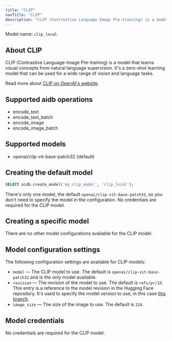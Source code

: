 ```yaml
---
title: "CLIP"
navTitle: "CLIP"
description: "CLIP (Contrastive Language-Image Pre-training) is a model that learns visual concepts from natural language supervision."
---
```


Model name: `clip_local`

## About CLIP

CLIP (Contrastive Language-Image Pre-training) is a model that learns visual concepts from natural language supervision. It's a zero-shot learning model that can be used for a wide range of vision and language tasks.

Read more about [CLIP on OpenAI's website](https://openai.com/research/clip/).


## Supported aidb operations

* encode_text
* encode_text_batch
* encode_image
* encode_image_batch

## Supported models

* openai/clip-vit-base-patch32 (default)

## Creating the default model

```sql
SELECT aidb.create_model('my_clip_model', 'clip_local');
```

There's only one model, the default `openai/clip-vit-base-patch32`, so you don't need to specify the model in the configuration. No credentials are required for the CLIP model.

## Creating a specific model

There are no other model configurations available for the CLIP model.


## Model configuration settings

The following configuration settings are available for CLIP models:

* `model` &mdash; The CLIP model to use. The default is `openai/clip-vit-base-patch32` and is the only model available.
* `revision` &mdash; The revision of the model to use. The default is `refs/pr/15`. This entry is a reference to the model revision in the Hugging Face repository. It's used to specify the model version to use, in this case [this branch](https://huggingface.co/openai/clip-vit-base-patch32/tree/refs%2Fpr%2F15).
* `image_size` &mdash; The size of the image to use. The default is `224`.

## Model credentials

No credentials are required for the CLIP model.
